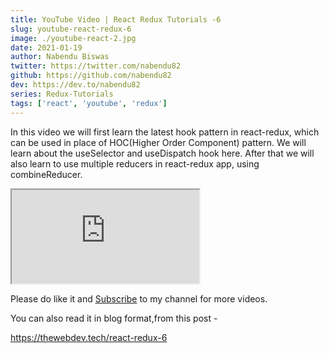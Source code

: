 ```yaml
---
title: YouTube Video | React Redux Tutorials -6
slug: youtube-react-redux-6
image: ./youtube-react-2.jpg
date: 2021-01-19
author: Nabendu Biswas
twitter: https://twitter.com/nabendu82
github: https://github.com/nabendu82
dev: https://dev.to/nabendu82
series: Redux-Tutorials
tags: ['react', 'youtube', 'redux']
---
```


In this video we will first learn the latest hook pattern in react-redux, which can be used in place of HOC(Higher Order Component) pattern. We will learn about the useSelector and useDispatch hook here. After that we will also learn to use multiple reducers in react-redux app, using combineReducer.

<div className={styles.resp__container}>

<iframe className={styles.resp__iframe} src="https://www.youtube.com/embed/3Gv8hMgwD98" gesture="media"  allow="encrypted-media" allowfullscreen></iframe>

</div>


Please do like it and [Subscribe](https://www.youtube.com/channel/UCRf7mazcufqZxd2pR3oQJuQ?sub_confirmation=1) to my channel for more videos.

You can also read it in blog format,from this post -

https://thewebdev.tech/react-redux-6